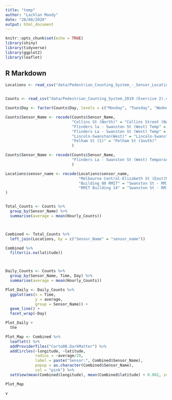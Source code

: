 ```yaml
---
title: "temp"
author: "Lachlan Moody"
date: "28/08/2020"
output: html_document
---
```


```r
knitr::opts_chunk$set(echo = TRUE)
library(shiny)
library(tidyverse)
library(ggplot2)
library(leaflet)
```

## R Markdown

```r
Locations <- read_csv("data/Pedestrian_Counting_System_-_Sensor_Locations (Exercise 2).csv")


Counts <- read_csv("data/Pedestrian_Counting_System_2019 (Exercise 2).csv")

Counts$Day <- factor(Counts$Day, levels = c("Monday", "Tuesday", "Wednesday", "Thursday", "Friday", "Saturday", "Sunday"))

Counts$Sensor_Name <- recode(Counts$Sensor_Name,
                             "Collins St (North)" = "Collins Street (North)",
                             "Flinders la - Swanston St (West) Temp" = "Flinders La - Swanston St (West) Temporary",
                             "Flinders La - Swanston St (West) Temp" = "Flinders La - Swanston St (West) Temporary",
                             "Lincoln-Swanston(West)" = "Lincoln-Swanston (West)",
                             "Pelham St (S)" = "Pelham St (South)"
                             )

Counts$Sensor_Name <- recode(Counts$Sensor_Name,
                             "Flinders La - Swanston St (West) Temporary" = "Flinders La-Swanston St (West)"
                             )

Locations$sensor_name <- recode(Locations$sensor_name,
                                "Melbourne Central-Elizabeth St (East)Melbourne Central-Elizabeth St (East)" = "Melbourne Central-Elizabeth St (East)",
                                "Building 80 RMIT" = "Swanston St - RMIT Building 80",
                                "RMIT Building 14" = "Swanston St - RMIT Building 14"
)


Total_Counts <- Counts %>%
  group_by(Sensor_Name) %>%
  summarise(average = mean(Hourly_Counts))



Combined <- Total_Counts %>% 
  left_join(Locations, by = c("Sensor_Name" = "sensor_name"))

Combined %>%
  filter(is.na(latitude))



Daily_Counts <- Counts %>%
  group_by(Sensor_Name, Time, Day) %>%
  summarise(average = mean(Hourly_Counts))

Plot_Daily <- Daily_Counts %>%
  ggplot(aes(x = Time,
             y = average,
             group = Sensor_Name)) +
  geom_line() +
  facet_wrap(~Day)

Plot_Daily +
  the
```


```r
Plot_Map <- Combined %>%
  leaflet() %>%
  addProviderTiles("CartoDB.DarkMatter") %>%
  addCircles(~longitude, ~latitude, 
             radius = ~average/20, 
             label = paste("Sensor:", Combined$Sensor_Name),
             popup = as.character(Combined$Sensor_Name),
             col = "pink") %>%
  setView(mean(Combined$longitude), mean(Combined$latitude) + 0.002, zoom = 14)

Plot_Map

v
```

